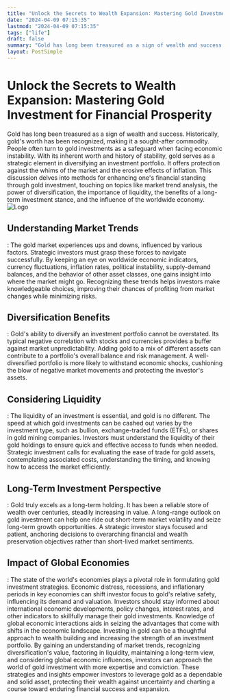 ```yaml
---
title: "Unlock the Secrets to Wealth Expansion: Mastering Gold Investment for Financial Prosperity"
date: "2024-04-09 07:15:35"
lastmod: "2024-04-09 07:15:35"
tags: ["life"]
draft: false
summary: "Gold has long been treasured as a sign of wealth and success. Historically, gold's worth has been recognized, making it a sought-after commodity. People often turn to gold investments as a safeguard when facing economic instability. With its inherent worth and history of stability, gold serves as a strategic element in diversifying an investment portfolio. It offers protection against the whims of the market and the erosive effects of inflation. This discussion delves into methods for enhancing one's financial standing through gold investment, touching on topics like market trend analysis, the power of diversification, the importance of liquidity, the benefits of a long-term investment stance, and the influence of the worldwide economy."
layout: PostSimple
---
```

# Unlock the Secrets to Wealth Expansion: Mastering Gold Investment for Financial Prosperity
Gold has long been treasured as a sign of wealth and success. Historically, gold's worth has been recognized, making it a sought-after commodity. People often turn to gold investments as a safeguard when facing economic instability. With its inherent worth and history of stability, gold serves as a strategic element in diversifying an investment portfolio. It offers protection against the whims of the market and the erosive effects of inflation. This discussion delves into methods for enhancing one's financial standing through gold investment, touching on topics like market trend analysis, the power of diversification, the importance of liquidity, the benefits of a long-term investment stance, and the influence of the worldwide economy.
<img alt="Logo" class="lazyImg" data-src="https://cdn.seniorsselection.com/src_image/9de6d1df99737fb767764b547d71e1c2.webp" src="/statics/image/loading.webp"/>
## Understanding Market Trends
:
The gold market experiences ups and downs, influenced by various factors. Strategic investors must grasp these forces to navigate successfully. By keeping an eye on worldwide economic indicators, currency fluctuations, inflation rates, political instability, supply-demand balances, and the behavior of other asset classes, one gains insight into where the market might go. Recognizing these trends helps investors make knowledgeable choices, improving their chances of profiting from market changes while minimizing risks.
## Diversification Benefits
:
Gold's ability to diversify an investment portfolio cannot be overstated. Its typical negative correlation with stocks and currencies provides a buffer against market unpredictability. Adding gold to a mix of different assets can contribute to a portfolio's overall balance and risk management. A well-diversified portfolio is more likely to withstand economic shocks, cushioning the blow of negative market movements and protecting the investor's assets.
## Considering Liquidity
:
The liquidity of an investment is essential, and gold is no different. The speed at which gold investments can be cashed out varies by the investment type, such as bullion, exchange-traded funds (ETFs), or shares in gold mining companies. Investors must understand the liquidity of their gold holdings to ensure quick and effective access to funds when needed. Strategic investment calls for evaluating the ease of trade for gold assets, contemplating associated costs, understanding the timing, and knowing how to access the market efficiently.
## Long-Term Investment Perspective
:
Gold truly excels as a long-term holding. It has been a reliable store of wealth over centuries, steadily increasing in value. A long-range outlook on gold investment can help one ride out short-term market volatility and seize long-term growth opportunities. A strategic investor stays focused and patient, anchoring decisions to overarching financial and wealth preservation objectives rather than short-lived market sentiments.
## Impact of Global Economies
:
The state of the world's economies plays a pivotal role in formulating gold investment strategies. Economic distress, recessions, and inflationary periods in key economies can shift investor focus to gold's relative safety, influencing its demand and valuation. Investors should stay informed about international economic developments, policy changes, interest rates, and other indicators to skillfully manage their gold investments. Knowledge of global economic interactions aids in seizing the advantages that come with shifts in the economic landscape.
Investing in gold can be a thoughtful approach to wealth building and increasing the strength of an investment portfolio. By gaining an understanding of market trends, recognizing diversification's value, factoring in liquidity, maintaining a long-term view, and considering global economic influences, investors can approach the world of gold investment with more expertise and conviction. These strategies and insights empower investors to leverage gold as a dependable and solid asset, protecting their wealth against uncertainty and charting a course toward enduring financial success and expansion.
        